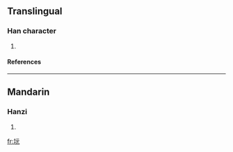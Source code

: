 ==Translingual==
===Han character===
{{Han char|rn=32|rad=土|as=04|sn=7|four=|canj=土一一山 (GMMU)}}
# {{defn|Han|sort=土04}}
====References====
{{Han ref|kx=0224.270|dkj=04912|dj=0459.160|hdz=10421.070|uh=5743|ud=22339}}
----
==Mandarin==
===Hanzi===
{{cmn-hanzi|pin=[[xūn]] (xun1)|wg=hsün<sup>1</sup>}}
# {{defn|Mandarin}}

[[fr:坃]]